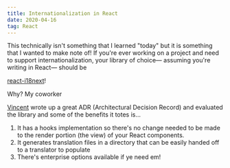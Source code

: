 ```yaml
---
title: Internationalization in React
date: 2020-04-16
tag: React
---
```


This technically isn't something that I learned "today" but it is something that
I wanted to make note of! If you're ever working on a project and need to
support internationalization, your library of choice— assuming you're writing in
React— should be

[react-i18next](https://react.i18next.com/)!

Why? My coworker

[Vincent](https://ca.linkedin.com/in/vincent-sheu) wrote up a great ADR
(Architectural Decision Record) and evaluated the library and some of the
benefits it totes is...

1. It has a hooks implementation so there's no change needed to be made to the
   render portion (the view) of your React components.
2. It generates translation files in a directory that can be easily handed off
   to a translator to populate
3. There's enterprise options available if ye need em!
